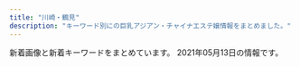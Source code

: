 ```yaml
---
title: "川崎・鶴見"
description: "キーワード別にの巨乳アジアン・チャイナエステ嬢情報をまとめました。"
---
```


新着画像と新着キーワードをまとめています。
2021年05月13日の情報です。

<DmmAffiliateIns />
<KeywordTable
  shops={
    [
    {
        "name": "\u7e01\u5712",
        "keywords": {
            "D": 16,
            "86": 16
        },
        "station": "JR\u5ddd\u5d0e\u99c5\u6771\u53e3",
        "url": "http://rabbit.est.cm/",
        "img_links": [
            "http://rabbit.est.cm/photos/sites/29/2020/11/2020110707012088.jpg",
            "http://rabbit.est.cm/images/acc3.jpg",
            "http://rabbit.est.cm/images/acc4.jpg",
            "http://rabbit.est.cm/photos/sites/29/2017/04/01.jpg",
            "http://rabbit.est.cm/images/s_news.png",
            "http://rabbit.est.cm/images/acc5.jpg",
            "http://rabbit.est.cm/photos/sites/29/2017/02/3.jpg",
            "http://rabbit.est.cm/images/acc2.jpg",
            "http://rabbit.est.cm/photos/sites/29/2017/03/girls03.jpg",
            "http://rabbit.est.cm/images/pick.png",
            "http://rabbit.est.cm/images/top.jpg",
            "http://rabbit.est.cm/images/nbj2.jpg",
            "http://rabbit.est.cm/images/s_staff.png",
            "http://rabbit.est.cm/images/nbj3.jpg",
            "http://rabbit.est.cm/photos/sites/29/2017/03/188375621118420915.jpg",
            "http://rabbit.est.cm/photos/sites/29/2018/08/2018081709473259.jpg",
            "http://rabbit.est.cm/photos/sites/29/2017/09/2017090411494123.jpg",
            "http://rabbit.est.cm/images/mobile.jpg"
        ]
    },
    {
        "name": "\u30a2\u30ea\u30fc\u30ca",
        "img_links": [
            "https://arena.jpn.vin/images/news_bj2.jpg",
            "https://arena.jpn.vin/photos/sites/25/2021/02/202102101913575.jpg",
            "https://arena.jpn.vin/images/s1.jpg",
            "https://arena.jpn.vin/images/room2.jpg",
            "https://arena.jpn.vin/images/new.jpg",
            "https://arena.jpn.vin/images/mobile.jpg",
            "https://arena.jpn.vin/photos/sites/25/2021/04/2021040118140613.jpg",
            "https://arena.jpn.vin/photos/sites/25/2021/02/2021021019135619.jpg",
            "https://arena.jpn.vin/images/room1.jpg",
            "https://arena.jpn.vin/images/s_face.jpg",
            "https://arena.jpn.vin/images/top.jpg",
            "https://arena.jpn.vin/images/s2.jpg",
            "https://arena.jpn.vin/photos/sites/25/2021/03/2021031912153947.jpg",
            "https://arena.jpn.vin/images/room3.jpg",
            "https://arena.jpn.vin/photos/sites/25/2021/04/2021043011491629.jpg",
            "https://arena.jpn.vin/images/tel.jpg",
            "https://arena.jpn.vin/photos/sites/25/2021/02/2021021019135553.jpg",
            "https://arena.jpn.vin/images/room4.jpg",
            "https://arena.jpn.vin/images/s_link.jpg",
            "https://arena.jpn.vin/images/s_staff.jpg",
            "https://arena.jpn.vin/photos/sites/25/2021/02/2021021019135821.jpg",
            "https://arena.jpn.vin/images/s_news.jpg"
        ],
        "station": "JR\u9db4\u898b\u99c5\u6771\u53e3",
        "keywords": {
            "87": 19,
            "D": 133,
            "85": 38,
            "86": 38,
            "83": 38,
            "C": 15
        },
        "url": "https://arena.jpn.vin/"
    },
    {
        "station": "JR\u9db4\u898b\u99c5\u6771\u53e3",
        "url": "http://xn--vckg5a9gugx77pgi4bmma.net/",
        "keywords": {
            "D": 9,
            "86": 9
        },
        "name": "\u53f0\u6e7e\u5f0f\u9db4\u898b\u30ea\u30e9\u30af\u30bc\u30fc\u30b7\u30e7\u30f3",
        "img_links": [
            "http://xn--vckg5a9gugx77pgi4bmma.net/images/cg03.jpg",
            "http://xn--vckg5a9gugx77pgi4bmma.net/images/sruru.jpg",
            "http://xn--vckg5a9gugx77pgi4bmma.net/images/news.png",
            "http://xn--vckg5a9gugx77pgi4bmma.net/images/cg02.jpg",
            "http://xn--vckg5a9gugx77pgi4bmma.net/images/cg01.jpg",
            "http://xn--vckg5a9gugx77pgi4bmma.net/images/precau.png",
            "http://xn--vckg5a9gugx77pgi4bmma.net/images/kan.jpg",
            "http://xn--vckg5a9gugx77pgi4bmma.net/images/top.png",
            "http://xn--vckg5a9gugx77pgi4bmma.net/images/evetop.png",
            "http://xn--vckg5a9gugx77pgi4bmma.net/images/staff_s.png",
            "http://xn--vckg5a9gugx77pgi4bmma.net/images/r0.jpg"
        ]
    },
    {
        "name": "\u723d\u3084\u304b\u306a\u671d",
        "keywords": {},
        "url": "http://massage-salon.xyz/",
        "img_links": [
            "http://massage-salon.xyz/wp-content/uploads/2018/04/s2-500x467.jpg",
            "http://massage-salon.xyz/wp-content/themes/template-salon2/images/noimg.jpg",
            "http://massage-salon.xyz/wp-content/uploads/2019/02/IMG_0144.jpg",
            "http://massage-salon.xyz/wp-content/uploads/2018/11/IMG_6692-300x200.jpg",
            "http://massage-salon.xyz/wp-content/uploads/2018/04/s4-500x467.jpg",
            "http://massage-salon.xyz/wp-content/themes/template-salon2/images/main2.jpg",
            "http://massage-salon.xyz/wp-content/uploads/2018/04/s1-500x466.jpg",
            "http://massage-salon.xyz/wp-content/uploads/2019/02/IMG_0142-500x750.jpg",
            "http://massage-salon.xyz/wp-content/uploads/2018/04/s2.jpg",
            "http://massage-salon.xyz/wp-content/uploads/2019/02/IMG_0144-500x750.jpg",
            "http://massage-salon.xyz/wp-content/uploads/2018/04/s1.jpg",
            "http://massage-salon.xyz/wp-content/uploads/2019/02/IMG_0142-686x1024.jpg",
            "http://massage-salon.xyz/wp-content/uploads/2018/04/s3.jpg",
            "http://massage-salon.xyz/wp-content/uploads/2018/04/s4.jpg",
            "http://massage-salon.xyz/wp-content/uploads/2018/12/img_6768.jpg",
            "http://massage-salon.xyz/wp-content/themes/template-salon2/images/main1.jpg",
            "http://cdn.dino-es.com/images/logo/200x40DinoEs.png",
            "http://massage-salon.xyz/wp-content/themes/template-salon2/images/header-tel.png",
            "http://massage-salon.xyz/wp-content/uploads/2018/12/img_6766.jpg",
            "http://massage-salon.xyz/wp-content/themes/template-salon2/images/main3.jpg",
            "http://massage-salon.xyz/wp-content/uploads/2018/04/s3-500x467.jpg"
        ],
        "station": "JR\u5ddd\u5d0e\u99c5\u6771\u53e3"
    },
    {
        "url": "https://www.pal-spa.com/",
        "station": "JR\u9db4\u898b\u99c5\u6771\u53e3",
        "name": "Men\u2019s Pal Spa\u30fb\u30e1\u30f3\u30ba\u30d1\u30eb\u30b9\u30d1",
        "img_links": [
            "https://www.pal-spa.com/img/girl/pickup/pickup20210315213817.jpg",
            "https://www.pal-spa.com/img/blog/palspa_blog_20200113_miyuki1.jpg",
            "https://www.pal-spa.com/img/blog/palspa_blog_20210120_haruka3.jpg",
            "https://www.pal-spa.com/img/blog/postimage20190615060904.jpg",
            "https://www.pal-spa.com/img/girl/list/slist41179e3d7fbd9c1dd52f6aa2a671ce0bd.jpg",
            "https://www.pal-spa.com/img/blog/postimage20200316071533.jpg",
            "https://www.pal-spa.com/img/girl/main/smain284aa054b0383cc218664f07c55c4e1d3f0.jpg",
            "https://www.pal-spa.com/img/girl/list/swest95fea8ce189d2417d922eb9079627b3ac.jpg",
            "https://www.pal-spa.com/img/girl/main/smain213a4782a043e7ca29f58aba8d6552a2d6e.jpg",
            "https://www.pal-spa.com/img/girl/main/smain285aa054b0383cc218664f07c55c4e1d3f0.jpg",
            "https://www.pal-spa.com/img/blog/palspa_blog_20191201_yui4.jpg",
            "https://www.pal-spa.com/img/blog/postimage20191201162035.jpg",
            "https://www.pal-spa.com/img/blog/palspa_blog_20191204_erica5.jpg",
            "https://www.pal-spa.com/img/blog/palspa_blog_20200803_ai8.jpg",
            "https://www.pal-spa.com/img/girl/main/smain32244cc176e6519c5cfcaa30cdb6b3d4ae6.jpg",
            "https://www.pal-spa.com/img/blog/palspa_blog_20191201_aica6.jpg",
            "https://www.pal-spa.com/img/girl/main/smain91489e4bc2f68cb6c1df5f2c0780e53ef2.jpg",
            "https://www.pal-spa.com/img/girl/list/slist24940766e3a46af57756429b6407dea11e.jpg",
            "https://www.pal-spa.com/img/girl/list/sface32552450a07c5e6fcf616569ce56276f28.jpg",
            "https://www.pal-spa.com/img/girl/main/smain31aa1148d56856a2cfde4a3dfdd8d1c5ed.jpg",
            "https://www.pal-spa.com/img/girl/pickup/pickup20210513160105.jpg",
            "https://www.pal-spa.com/img/girl/list/swest41179e3d7fbd9c1dd52f6aa2a671ce0bd.jpg",
            "https://www.pal-spa.com/img/material/massage_sentai3.jpg",
            "https://www.pal-spa.com/img/girl/list/slist32552450a07c5e6fcf616569ce56276f28.jpg",
            "https://www.pal-spa.com/img/girl/list/sface24254584407bed049e349a41c5443a4345.jpg",
            "https://www.pal-spa.com/img/girl/list/swest2934a16061b4519bc353f475021810bbc2.jpg",
            "https://www.pal-spa.com/img/girl/main/smain242efb09e433a238cc9c94272805945bf96.jpg",
            "https://www.pal-spa.com/img/girl/list/sface374e0d15dd2f781c76365f64c8cfd8955c.jpg",
            "https://www.pal-spa.com/img/girl/list/slist21c8c7f499c3f4da854e401c53978a3677.jpg",
            "https://www.pal-spa.com/img/blog/palspa_blog_20191204_izumi5.jpg",
            "https://www.pal-spa.com/img/blog/palspa_blog_20200803_ai6.jpg",
            "https://www.pal-spa.com/img/girl/main/smain355497d0fc321a60342a97907dcf15eddb4.jpg",
            "https://www.pal-spa.com/img/girl/list/sface41179e3d7fbd9c1dd52f6aa2a671ce0bd.jpg",
            "https://www.pal-spa.com/img/blog/palspa_blog_20191201_yui7.jpg",
            "https://www.pal-spa.com/img/girl/list/swest21a4782a043e7ca29f58aba8d6552a2d6e.jpg",
            "https://www.pal-spa.com/img/girl/main/smain212a4782a043e7ca29f58aba8d6552a2d6e.jpg",
            "https://www.pal-spa.com/img/blog/palspa_blog_20191201_yui6.jpg",
            "https://www.pal-spa.com/img/girl/main/smain252b45d339d6509c6b7779e499e2a9b6ba6.jpg",
            "https://www.pal-spa.com/img/girl/main/smain314f04254ecea9c57f49748c46b01a7664c.jpg",
            "https://www.pal-spa.com/img/material/massage_sentai2.jpg",
            "https://www.pal-spa.com/img/girl/list/swest374e0d15dd2f781c76365f64c8cfd8955c.jpg",
            "https://www.pal-spa.com/img/blog/palspa_blog_20191204_izumi2.jpg",
            "https://www.pal-spa.com/img/girl/list/swest34fb1e5b054a6796aafb6d24f36ac90950.jpg",
            "https://www.pal-spa.com/img/blog/palspa_blog_20200316_aya8.jpg",
            "https://www.pal-spa.com/img/blog/postimage20200112225143.jpg",
            "https://www.pal-spa.com/img/girl/main/smain211a4782a043e7ca29f58aba8d6552a2d6e.jpg",
            "https://www.pal-spa.com/img/girl/main/smain2924975d1e88a92635112090a18fddfe496.jpg",
            "https://www.pal-spa.com/img/blog/postimage20191205024522.jpg",
            "https://www.pal-spa.com/img/girl/list/sface9b20525be57ec14c2cab254b7f38bd4df.jpg",
            "https://www.pal-spa.com/img/blog/palspa_blog_20200803_ai2.jpg",
            "https://www.pal-spa.com/img/girl/main/smain3525044e0e79b6d94578c6c78296fb853e4.jpg",
            "https://www.pal-spa.com/img/blog/palspa_blog_20191204_erica7.jpg",
            "https://www.pal-spa.com/img/girl/list/sface8aaf0584954cf78c6fa0e4d5235d359c9.jpg",
            "https://www.pal-spa.com/img/girl/main/smain32444cc176e6519c5cfcaa30cdb6b3d4ae6.jpg",
            "https://www.pal-spa.com/img/blog/palspa_blog_20200316_aya5.jpg",
            "https://www.pal-spa.com/img/blog/palspa_blog_20200316_aya9.jpg",
            "https://www.pal-spa.com/img/blog/palspa_blog_20210419_yuki2.jpg",
            "https://www.pal-spa.com/img/girl/main/smain295c66d8a8ea77ad563b7a5d4d245be38c5.jpg",
            "https://www.pal-spa.com/img/material/massage_sentai1.jpg",
            "https://www.pal-spa.com/img/girl/main/smain311813891f0a4f13a5dcec2552f803dff41.jpg",
            "https://www.pal-spa.com/img/girl/main/smain43f417400ac5884575399559541bcf4c17.jpg",
            "https://www.pal-spa.com/img/blog/palspa_blog_20200113_miyuki8.jpg",
            "https://www.pal-spa.com/img/blog/palspa_blog_20191201_aica1.jpg",
            "https://www.pal-spa.com/img/girl/main/smain372eb53412252fd3f47bcd6a4f2e0027ddb.jpg",
            "https://www.pal-spa.com/img/girl/main/smain321552450a07c5e6fcf616569ce56276f28.jpg",
            "https://www.pal-spa.com/img/camp/20210513_newface.jpg",
            "https://www.pal-spa.com/img/girl/main/smain373eb53412252fd3f47bcd6a4f2e0027ddb.jpg",
            "https://www.pal-spa.com/img/girl/main/smain3458922ce8484534d2b75a91ab7a300e6de.jpg",
            "https://www.pal-spa.com/img/girl/main/smain375cab2c1fda697e3b05677cf608a517810.jpg",
            "https://www.pal-spa.com/img/blog/palspa_blog_20200113_miyuki5.jpg",
            "https://www.pal-spa.com/img/girl/main/smain424a6d03832c91a865b6562a3dc842e51a.jpg",
            "https://www.pal-spa.com/img/blog/palspa_blog_20210120_haruka4.jpg",
            "https://www.pal-spa.com/img/blog/palspa_blog_20191204_erica2.jpg",
            "https://www.pal-spa.com/img/girl/list/slist2803b6e28547718e5f6d36e0d1c631fbcd.jpg",
            "https://www.pal-spa.com/img/girl/main/smain32344cc176e6519c5cfcaa30cdb6b3d4ae6.jpg",
            "https://www.pal-spa.com/img/blog/postimage20190823184018.jpg",
            "https://www.pal-spa.com/img/blog/palspa_blog_20200316_aya2.jpg",
            "https://www.pal-spa.com/img/girl/main/smain341fb1e5b054a6796aafb6d24f36ac90950.jpg",
            "https://www.pal-spa.com/img/girl/list/slist2384c844601b0fd2f7aabfe4a5a12163b7.jpg",
            "https://www.pal-spa.com/img/girl/main/smain374cab2c1fda697e3b05677cf608a517810.jpg",
            "https://www.pal-spa.com/img/blog/palspa_blog_20200803_ai3.jpg",
            "https://www.pal-spa.com/img/blog/palspa_blog_20191201_yui1.jpg",
            "https://www.pal-spa.com/img/blog/palspa_blog_20200803_ai5.jpg",
            "https://www.pal-spa.com/img/girl/list/slist82771fec40d02127b42e7e4941a97d5e8.jpg",
            "https://www.pal-spa.com/img/blog/palspa_blog_20200113_miyuki4.jpg",
            "https://www.pal-spa.com/img/girl/main/smain251b45d339d6509c6b7779e499e2a9b6ba6.jpg",
            "https://www.pal-spa.com/img/girl/main/smain3535044e0e79b6d94578c6c78296fb853e4.jpg",
            "https://www.pal-spa.com/img/girl/pickup/pickup20200104064211.jpg",
            "https://www.pal-spa.com/img/girl/main/smain315f04254ecea9c57f49748c46b01a7664c.jpg",
            "https://www.pal-spa.com/img/blog/palspa_blog_20210419_yuki5.jpg",
            "https://www.pal-spa.com/img/blog/postimage20200805131611.jpg",
            "https://www.pal-spa.com/img/blog/palspa_blog_20191204_izumi1.jpg",
            "https://www.pal-spa.com/img/blog/palspa_blog_20191204_erica1.jpg",
            "https://www.pal-spa.com/img/blog/palspa_blog_20191204_izumi7.jpg",
            "https://www.pal-spa.com/img/girl/list/sface31f19f00dae05be97f6dce6cb5dbe8eec8.jpg",
            "https://www.pal-spa.com/img/girl/main/smain821caefc8aa890323cc659f5abf9da1937.jpg",
            "https://www.pal-spa.com/img/girl/list/sface2815022380c60cdc7043c4ec074cee02f5.jpg",
            "https://www.pal-spa.com/img/girl/main/smain841caefc8aa890323cc659f5abf9da1937.jpg",
            "https://www.pal-spa.com/img/girl/main/smain215a4782a043e7ca29f58aba8d6552a2d6e.jpg",
            "https://www.pal-spa.com/img/girl/list/slist29b91c9bcc8e157811f43836e0e81c7a7e.jpg",
            "https://www.pal-spa.com/img/blog/palspa_blog_20200803_ai7.jpg",
            "https://www.pal-spa.com/img/blog/palspa_blog_20210419_yuki4.jpg",
            "https://www.pal-spa.com/img/girl/main/smain253b45d339d6509c6b7779e499e2a9b6ba6.jpg",
            "https://www.pal-spa.com/img/girl/main/smain313cf1a94bbeb47fd61d9c8a0ac5715f220.jpg",
            "https://www.pal-spa.com/img/girl/list/sface35c7e2ebf50e97c57692dbfd94cccf9ddb.jpg",
            "https://www.pal-spa.com/img/girl/main/smain339afba4e500f33ea543f800c8238c1f49.jpg",
            "https://www.pal-spa.com/img/blog/palspa_blog_20191204_erica4.jpg",
            "https://www.pal-spa.com/img/girl/main/smain34264ec295988800531cb0f78cdcfbcb9cf.jpg",
            "https://www.pal-spa.com/img/girl/main/smain312cf1a94bbeb47fd61d9c8a0ac5715f220.jpg",
            "https://www.pal-spa.com/img/girl/main/smain281fd9bc58195da2c4f8c318534044e362e.jpg",
            "https://www.pal-spa.com/img/girl/main/smain254b45d339d6509c6b7779e499e2a9b6ba6.jpg",
            "https://www.pal-spa.com/img/girl/list/sface259a92ee295305fdbc6e4cd5a68dad5216.jpg",
            "https://www.pal-spa.com/img/girl/list/sface3c2ba25b14b61f54befa1ec672e487350.jpg",
            "https://www.pal-spa.com/img/girl/main/smain241254584407bed049e349a41c5443a4345.jpg",
            "https://www.pal-spa.com/img/girl/main/smain831caefc8aa890323cc659f5abf9da1937.jpg",
            "https://www.pal-spa.com/img/girl/list/swest352b89681dd1c11f6c2b3d93f5253fdb44.jpg",
            "https://www.pal-spa.com/img/blog/palspa_blog_20191201_yui3.jpg",
            "https://www.pal-spa.com/img/blog/palspa_blog_20200113_miyuki7.jpg",
            "https://www.pal-spa.com/img/girl/main/smain32aa1148d56856a2cfde4a3dfdd8d1c5ed.jpg",
            "https://www.pal-spa.com/img/blog/palspa_blog_20210419_yuki6.jpg",
            "https://www.pal-spa.com/img/girl/list/swest3c2ba25b14b61f54befa1ec672e487350.jpg",
            "https://www.pal-spa.com/img/blog/postimage20191201161433.jpg",
            "https://www.pal-spa.com/img/blog/palspa_blog_20200113_miyuki2.jpg",
            "https://www.pal-spa.com/img/material/massage_siatu3.jpg",
            "https://www.pal-spa.com/img/girl/main/smain349afba4e500f33ea543f800c8238c1f49.jpg",
            "https://www.pal-spa.com/img/blog/palspa_blog_20191204_izumi4.jpg",
            "https://www.pal-spa.com/img/girl/main/smain851caefc8aa890323cc659f5abf9da1937.jpg",
            "https://www.pal-spa.com/img/blog/postimage20190909035711.jpg",
            "https://www.pal-spa.com/img/blog/palspa_blog_20191204_erica3.jpg",
            "https://www.pal-spa.com/img/girl/main/smain32544cc176e6519c5cfcaa30cdb6b3d4ae6.jpg",
            "https://www.pal-spa.com/img/girl/list/swest24254584407bed049e349a41c5443a4345.jpg",
            "https://www.pal-spa.com/img/girl/list/slist31991bce11ee745ecab812af3ff1cb34c6.jpg",
            "https://www.pal-spa.com/img/blog/palspa_blog_20210419_yuki8.jpg",
            "https://www.pal-spa.com/img/girl/main/smain371eb53412252fd3f47bcd6a4f2e0027ddb.jpg",
            "https://www.pal-spa.com/img/blog/palspa_blog_20191204_izumi6.jpg",
            "https://www.pal-spa.com/img/girl/list/swest32552450a07c5e6fcf616569ce56276f28.jpg",
            "https://www.pal-spa.com/img/material/massage_siatu1.jpg",
            "https://www.pal-spa.com/img/blog/palspa_blog_20200316_aya6.jpg",
            "https://www.pal-spa.com/img/girl/list/swest232be10adc295a0fc3adfdb5b77838c4a7.jpg",
            "https://www.pal-spa.com/img/camp/camp_20210506.jpg",
            "https://www.pal-spa.com/img/girl/list/slist34fb1e5b054a6796aafb6d24f36ac90950.jpg",
            "https://www.pal-spa.com/img/girl/list/swest259a92ee295305fdbc6e4cd5a68dad5216.jpg",
            "https://www.pal-spa.com/img/blog/palspa_blog_20200316_aya7.jpg",
            "https://www.pal-spa.com/img/girl/pickup/pickup20200822150116.jpg",
            "https://www.pal-spa.com/img/blog/palspa_blog_20200113_miyuki6.jpg",
            "https://www.pal-spa.com/img/girl/list/sface232be10adc295a0fc3adfdb5b77838c4a7.jpg",
            "https://www.pal-spa.com/img/blog/postimage20191205024146.jpg",
            "https://www.pal-spa.com/img/girl/pickup/pickup20210120104719.jpg",
            "https://www.pal-spa.com/img/girl/list/swest35285c827d9511f0950a18b392ca14bbe6.jpg",
            "https://www.pal-spa.com/img/blog/palspa_blog_20200316_aya1.jpg",
            "https://www.pal-spa.com/img/girl/list/sface21a4782a043e7ca29f58aba8d6552a2d6e.jpg",
            "https://www.pal-spa.com/img/girl/list/slist35f2458e832a4198c757c4a20f24e7b77f.jpg",
            "https://www.pal-spa.com/img/blog/palspa_blog_20210419_yuki7.jpg",
            "https://www.pal-spa.com/img/girl/main/smain92489e4bc2f68cb6c1df5f2c0780e53ef2.jpg",
            "https://www.pal-spa.com/img/girl/list/slist37ffa7eddb5ff5f31871a45422cbecac1d.jpg",
            "https://www.pal-spa.com/img/girl/main/smain255b45d339d6509c6b7779e499e2a9b6ba6.jpg",
            "https://www.pal-spa.com/img/girl/main/smain95ef1bf25458f90407a4281129029fee02.jpg",
            "https://www.pal-spa.com/img/girl/main/smain411179e3d7fbd9c1dd52f6aa2a671ce0bd.jpg",
            "https://www.pal-spa.com/img/blog/postimage20210128110639.jpg",
            "https://www.pal-spa.com/img/material/image_auth.png",
            "https://www.pal-spa.com/img/girl/main/smain28209dcea86d45d39c34084233d3f05abd3.jpg",
            "https://www.pal-spa.com/img/blog/palspa_blog_20191201_aica5.jpg",
            "https://www.pal-spa.com/img/girl/list/swest2815022380c60cdc7043c4ec074cee02f5.jpg",
            "https://www.pal-spa.com/img/blog/palspa_blog_20191201_yui2.jpg",
            "https://www.pal-spa.com/img/blog/palspa_blog_20191204_erica6.jpg",
            "https://www.pal-spa.com/img/girl/list/swest31f19f00dae05be97f6dce6cb5dbe8eec8.jpg",
            "https://www.pal-spa.com/img/girl/pickup/pickup20200923134207.jpg",
            "https://www.pal-spa.com/img/blog/palspa_blog_20200316_aya4.jpg",
            "https://www.pal-spa.com/img/blog/palspa_blog_20200316_aya11.jpg",
            "https://www.pal-spa.com/img/blog/palspa_blog_20191201_aica7.jpg",
            "https://www.pal-spa.com/img/girl/main/smain354497d0fc321a60342a97907dcf15eddb4.jpg",
            "https://www.pal-spa.com/img/blog/palspa_blog_20210419_yuki3.jpg",
            "https://www.pal-spa.com/img/girl/main/smain3438922ce8484534d2b75a91ab7a300e6de.jpg",
            "https://www.pal-spa.com/img/blog/palspa_blog_20191204_izumi3.jpg",
            "https://www.pal-spa.com/img/girl/main/smain2934975d1e88a92635112090a18fddfe496.jpg",
            "https://www.pal-spa.com/img/girl/main/smain81aaf0584954cf78c6fa0e4d5235d359c9.jpg",
            "https://www.pal-spa.com/img/girl/main/smain94ef1bf25458f90407a4281129029fee02.jpg",
            "https://www.pal-spa.com/img/blog/palspa_blog_20191201_yui5.jpg",
            "https://www.pal-spa.com/img/blog/palspa_blog_20191201_aica4.jpg",
            "https://www.pal-spa.com/img/girl/main/smain93489e4bc2f68cb6c1df5f2c0780e53ef2.jpg",
            "https://www.pal-spa.com/img/blog/palspa_blog_20200803_ai9.jpg",
            "https://www.pal-spa.com/img/camp/camp_20210506sp.jpg",
            "https://www.pal-spa.com/img/blog/palspa_blog_20191201_aica3.jpg",
            "https://www.pal-spa.com/img/girl/main/smain283aa054b0383cc218664f07c55c4e1d3f0.jpg",
            "https://www.pal-spa.com/img/blog/palspa_blog_20210120_haruka5.jpg",
            "https://www.pal-spa.com/img/girl/list/slist256b08026e0fe59c124751f4ba2dce9484.jpg",
            "https://www.pal-spa.com/img/girl/main/smain351f2458e832a4198c757c4a20f24e7b77f.jpg",
            "https://www.pal-spa.com/img/blog/palspa_blog_20191201_aica2.jpg",
            "https://www.pal-spa.com/img/girl/main/smain44b39a706bac6618b1571f7fdf4631427d.jpg",
            "https://www.pal-spa.com/img/girl/list/slist3aa1148d56856a2cfde4a3dfdd8d1c5ed.jpg",
            "https://www.pal-spa.com/img/girl/main/smain3448922ce8484534d2b75a91ab7a300e6de.jpg",
            "https://www.pal-spa.com/img/girl/list/slist9224bead323710d8ed7f0640125518c54.jpg",
            "https://www.pal-spa.com/img/blog/postimage20210419052730.jpg",
            "https://www.pal-spa.com/img/blog/palspa_blog_20210120_haruka6.jpg",
            "https://www.pal-spa.com/img/blog/palspa_blog_20210419_yuki1.jpg",
            "https://www.pal-spa.com/img/girl/main/smain2944975d1e88a92635112090a18fddfe496.jpg",
            "https://www.pal-spa.com/img/blog/palspa_blog_20200316_aya3.jpg",
            "https://www.pal-spa.com/img/material/massage_siatu2.jpg",
            "https://www.pal-spa.com/img/blog/palspa_blog_20210120_haruka1.jpg",
            "https://www.pal-spa.com/img/blog/palspa_blog_20200316_aya10.jpg",
            "https://www.pal-spa.com/img/blog/postimage20191201160850.jpg",
            "https://www.pal-spa.com/img/blog/palspa_blog_20200803_ai1.jpg",
            "https://www.pal-spa.com/img/girl/list/sface34fb1e5b054a6796aafb6d24f36ac90950.jpg",
            "https://www.pal-spa.com/img/blog/postimage20191201160113.jpg",
            "https://www.pal-spa.com/img/girl/list/sface2934a16061b4519bc353f475021810bbc2.jpg",
            "https://www.pal-spa.com/img/girl/main/smain214a4782a043e7ca29f58aba8d6552a2d6e.jpg",
            "https://www.pal-spa.com/img/blog/palspa_blog_20200803_ai4.jpg",
            "https://www.pal-spa.com/img/girl/list/swest81caefc8aa890323cc659f5abf9da1937.jpg",
            "https://www.pal-spa.com/img/girl/pickup/pickup20200730025343.jpg",
            "https://www.pal-spa.com/img/blog/palspa_blog_20200113_miyuki3.jpg",
            "https://www.pal-spa.com/img/girl/main/smain29126f46703ae5614cc6531d2d744ef64cb.jpg"
        ],
        "keywords": {
            "100": 1,
            "G": 12,
            "\u30c0\u30a4\u30ca\u30de\u30a4\u30c8": 1,
            "\u30bb\u30af\u30b7\u30fc": 8
        }
    },
    {
        "keywords": {},
        "station": "JR\u9db4\u898b\u99c5\u6771\u53e3",
        "name": "\u521d\u604b",
        "url": "https://hatsukoi.est.cm/",
        "img_links": []
    },
    {
        "keywords": {},
        "station": "JR\u9db4\u898b\u99c5\u6771\u53e3",
        "img_links": [],
        "name": "GooD",
        "url": "http://good.abnavi.info/"
    },
    {
        "name": "\u6708\u4e0b\u7f8e\u4eba",
        "station": "JR\u9db4\u898b\u99c5\u6771\u53e3",
        "url": "https://moon-beauty.jp/",
        "keywords": {
            "C": 24,
            "D": 30,
            "85": 12,
            "87": 12,
            "86": 12,
            "89": 6,
            "88": 12,
            "\u30bb\u30af\u30b7\u30fc": 2
        },
        "img_links": [
            "https://moon-beauty.jp/wp/wp-content/uploads/2021/03/202103_100_campaign2.png",
            "https://moon-beauty.jp/wp/wp-content/uploads/2017/12/3985d5f04f99b7c5a1b4662bcc831575.jpg",
            "https://moon-beauty.jp/wp/wp-content/uploads/2017/12/1d7d7d3df21218cb91cce28ca987dca8-700x1246.jpg",
            "https://moon-beauty.jp/wp/wp-content/uploads/2020/09/rika_info.png",
            "https://moon-beauty.jp/wp/wp-content/uploads/2020/09/mirai_info.png",
            "https://moon-beauty.jp/wp/wp-content/uploads/2020/09/nana_info.png",
            "https://moon-beauty.jp/wp/wp-content/uploads/2017/11/top02.png",
            "https://moon-beauty.jp/images/staff/izumi23_01.png",
            "https://moon-beauty.jp/wp/wp-content/uploads/2019/07/1907campaign01-700x327.png",
            "https://moon-beauty.jp/images/costume/nursegirl01.png",
            "https://moon-beauty.jp/wp/wp-content/uploads/2018/09/mb_road02.png",
            "https://moon-beauty.jp/wp/wp-content/uploads/2017/12/11e78c1189d1307c1c0528ca01cf193e.jpg",
            "https://moon-beauty.jp/images/staff/mirai23.png",
            "https://moon-beauty.jp/images/staff/hikari23_02.png",
            "https://moon-beauty.jp/images/staff/staff.png",
            "https://moon-beauty.jp/images/staff/ran23_01.png",
            "https://moon-beauty.jp/wp/wp-content/uploads/2017/11/27e7586ba3689c74b6428ec7dbfe02a6-700x1244.jpg",
            "https://moon-beauty.jp/wp/wp-content/uploads/2019/07/1907campaign01.png",
            "https://moon-beauty.jp/wp/wp-content/uploads/2020/09/costume.png",
            "https://moon-beauty.jp/wp/wp-content/uploads/2017/11/5.png",
            "https://moon-beauty.jp/wp/wp-content/uploads/2017/12/1d7d7d3df21218cb91cce28ca987dca8.jpg",
            "https://moon-beauty.jp/wp/wp-content/uploads/2017/11/mb_front2.png",
            "https://moon-beauty.jp/wp/wp-content/uploads/2017/11/484697b90c0612750e1d8c7c971a16f8.jpg",
            "https://moon-beauty.jp/wp/wp-content/uploads/2017/12/7e6728877b7be3eba7dacfced12e3481.jpg",
            "https://moon-beauty.jp/wp/wp-content/uploads/2017/11/mb_interior01.png",
            "https://moon-beauty.jp/wp/wp-content/uploads/2017/11/play.png",
            "https://moon-beauty.jp/images/staff/rika22_02.png",
            "https://moon-beauty.jp/wp/wp-content/uploads/2017/11/top01-1-700x459.png",
            "https://moon-beauty.jp/images/campaign2017.jpg",
            "https://moon-beauty.jp/wp/wp-content/uploads/2019/09/cosplay02.png",
            "https://moon-beauty.jp/wp/wp-content/uploads/2017/12/dde33c6f84f42b29abc164fed911749d-700x1246.jpg",
            "https://moon-beauty.jp/wp/wp-content/uploads/2020/01/2002campaign-700x327.png",
            "https://moon-beauty.jp/images/staff/hikari23_01.png",
            "https://moon-beauty.jp/wp/wp-content/uploads/2019/07/1907campaign02-700x327.png",
            "https://moon-beauty.jp/wp/wp-content/uploads/2019/09/cosplay01.png",
            "https://moon-beauty.jp/wp/wp-content/uploads/2017/11/6a08b9c7e55a068553569af35285dd93.jpg",
            "https://moon-beauty.jp/images/costume/cheergirl02.png",
            "https://moon-beauty.jp/images/staff/momoka22_01.png",
            "https://moon-beauty.jp/wp/wp-content/uploads/2017/11/6.png",
            "https://moon-beauty.jp/wp/wp-content/uploads/2019/07/1907campaign02.png",
            "https://moon-beauty.jp/wp/wp-content/uploads/2020/02/2002sp_campaign-700x327.png",
            "https://moon-beauty.jp/wp/wp-content/uploads/2017/12/dde33c6f84f42b29abc164fed911749d.jpg",
            "https://moon-beauty.jp/images/costume/cabinattendant01.png",
            "https://moon-beauty.jp/wp/wp-content/uploads/2017/11/mb_shower.png",
            "https://moon-beauty.jp/images/costume/sailorgirl01.png",
            "https://moon-beauty.jp/wp/wp-content/uploads/2017/11/4.png",
            "https://moon-beauty.jp/images/costume/sailorgirl02.png",
            "https://moon-beauty.jp/wp/wp-content/uploads/2017/12/3addf91ad6b786b4c3fd2e4322dc1181.jpg",
            "https://moon-beauty.jp/wp/wp-content/uploads/2017/11/mb_front.png",
            "https://moon-beauty.jp/images/staff/rika22_01.png",
            "https://moon-beauty.jp/images/staff/eri21_01.png",
            "https://moon-beauty.jp/images/staff/emi24_1.png",
            "https://moon-beauty.jp/wp/wp-content/uploads/2017/12/3addf91ad6b786b4c3fd2e4322dc1181-700x1246.jpg",
            "https://moon-beauty.jp/wp/wp-content/uploads/2017/11/campaign1711-700x327.jpg",
            "https://moon-beauty.jp/wp/wp-content/uploads/2017/11/27e7586ba3689c74b6428ec7dbfe02a6.jpg",
            "https://moon-beauty.jp/wp/wp-content/uploads/2017/11/9ac2dcf4d411d36df940a44359d1e597.jpg",
            "https://moon-beauty.jp/wp/wp-content/uploads/2020/06/202006campaign-700x327.png",
            "https://moon-beauty.jp/wp/wp-content/uploads/2021/03/202103_80_campaign.png",
            "https://moon-beauty.jp/images/staff/nana25_02.png",
            "https://moon-beauty.jp/images/costume/nursegirl002.png",
            "https://moon-beauty.jp/wp/wp-content/uploads/2017/11/1.png",
            "https://moon-beauty.jp/wp/wp-content/uploads/2017/11/top01-1.png",
            "https://moon-beauty.jp/wp/wp-content/uploads/2018/09/mb_front4.png",
            "https://moon-beauty.jp/wp/wp-content/uploads/2017/11/6a08b9c7e55a068553569af35285dd93-700x1244.jpg",
            "https://moon-beauty.jp/wp/wp-content/uploads/2017/11/3.png",
            "https://moon-beauty.jp/images/staff/nana25_01.png",
            "https://moon-beauty.jp/images/costume/cabinattendant02.png",
            "https://moon-beauty.jp/images/costume/cheergirl01.png",
            "https://moon-beauty.jp/wp/wp-content/uploads/2017/11/top03.png"
        ]
    },
    {
        "img_links": [
            "http://t-lucky.work/images/b2.jpg",
            "http://t-lucky.work/sp/img/aya1.jpg",
            "http://t-lucky.work/img/yumi1.jpg",
            "http://t-lucky.work/sp/img/rina1.jpg",
            "http://t-lucky.work/img/mika1.jpg",
            "http://t-lucky.work/sp/img/yuyu1.jpg",
            "http://t-lucky.work/img/emi1.jpg",
            "http://t-lucky.work/staff/rina.jpg",
            "http://t-lucky.work/sp/images/b2.jpg",
            "http://t-lucky.work/images/sys4.jpg",
            "http://t-lucky.work/sp/images/b3.jpg",
            "http://t-lucky.work/images/sys2.jpg",
            "http://t-lucky.work/sp/images/sys1.jpg",
            "http://t-lucky.work/sp/menu/top.jpg",
            "http://t-lucky.work/sp/images/int1.jpg",
            "http://t-lucky.work/sp/images/tel.jpg",
            "http://t-lucky.work/sp/menu/interior.jpg",
            "http://t-lucky.work/images/5.jpg",
            "http://t-lucky.work/sp/images/b1.jpg",
            "http://t-lucky.work/sp/staff/aya.jpg",
            "http://t-lucky.work/img/rina1.jpg",
            "http://t-lucky.work/images/ta.jpg",
            "http://t-lucky.work/sp/staff/rei.jpg",
            "http://t-lucky.work/sp/images/int2.jpg",
            "http://t-lucky.work/img/yuyu1.jpg",
            "http://t-lucky.work/images/line.png",
            "http://t-lucky.work/staff/aya.jpg",
            "http://t-lucky.work/staff/mimi.jpg",
            "http://t-lucky.work/sp/images/head.jpg",
            "http://t-lucky.work/sp/images/staff_t.jpg",
            "http://t-lucky.work/sp/staff/mimi.jpg",
            "http://t-lucky.work/sp/images/menu/top.jpg",
            "http://t-lucky.work/images/2.jpg",
            "http://t-lucky.work/images/b1.jpg",
            "http://t-lucky.work/sp/images/interior_t.jpg",
            "http://t-lucky.work/sp/img/mimi1.jpg",
            "http://t-lucky.work/sp/images/ac1.jpg",
            "http://t-lucky.work/images/sys1.jpg",
            "http://t-lucky.work/sp/staff/yuki.jpg",
            "http://t-lucky.work/images/news.jpg",
            "http://t-lucky.work/sp/images/footer.jpg",
            "http://t-lucky.work/images/3.jpg",
            "http://t-lucky.work/images/sys3.jpg",
            "http://t-lucky.work/sp/images/newsb.jpg",
            "http://t-lucky.work/sp/images/sys2.jpg",
            "http://t-lucky.work/images/interior_t.jpg",
            "http://t-lucky.work/images/9.jpg",
            "http://t-lucky.work/sp/images/rec1.jpg",
            "http://t-lucky.work/images/int2.jpg",
            "http://t-lucky.work/images/7.jpg",
            "http://t-lucky.work/images/head.jpg",
            "http://t-lucky.work/images/8.jpg",
            "http://t-lucky.work/staff/yumi.jpg",
            "http://t-lucky.work/sp/images/pc.jpg",
            "http://t-lucky.work/img/mimi1.jpg",
            "http://t-lucky.work/images/1.jpg",
            "http://t-lucky.work/images/4.jpg",
            "http://t-lucky.work/images/sm.jpg",
            "http://t-lucky.work/staff/yuyu.jpg",
            "http://t-lucky.work/sp/staff/emi.jpg",
            "http://t-lucky.work/sp/staff/yumi.jpg",
            "http://t-lucky.work/images/b3.jpg",
            "http://t-lucky.work/sp/images/menu/staff.jpg",
            "http://t-lucky.work/staff/mika.jpg",
            "http://t-lucky.work/images/tr.jpg",
            "http://t-lucky.work/img/rei1.jpg",
            "http://t-lucky.work/sp/img/yuki1.jpg",
            "http://t-lucky.work/images/staff_t.jpg",
            "http://t-lucky.work/sp/img/mika1.jpg",
            "http://t-lucky.work/sp/staff/mika.jpg",
            "http://t-lucky.work/staff/emi.jpg",
            "http://t-lucky.work/sp/images/news.jpg",
            "http://t-lucky.work/sp/staff/yuyu.jpg",
            "http://t-lucky.work/staff/yuki.jpg",
            "http://t-lucky.work/sp/images/topgirl.jpg",
            "http://t-lucky.work/staff/rei.jpg",
            "http://t-lucky.work/sp/images/top.jpg",
            "http://t-lucky.work/sp/img/yumi1.jpg",
            "http://t-lucky.work/img/yuki1.jpg",
            "http://t-lucky.work/sp/img/emi1.jpg",
            "http://t-lucky.work/sp/staff/rina.jpg",
            "http://t-lucky.work/sp/menu/staff.jpg",
            "http://t-lucky.work/sp/img/rei1.jpg",
            "http://t-lucky.work/images/int1.jpg",
            "http://t-lucky.work/images/6.jpg",
            "http://t-lucky.work/img/aya1.jpg"
        ],
        "name": "Lucky\u30fb\u30e9\u30c3\u30ad\u30fc",
        "url": "http://t-lucky.work/",
        "station": "\u9db4\u898b\u99c5\u6771\u53e3",
        "keywords": {}
    },
    {
        "img_links": [
            "http://mitsuka.este.work/nav04.png",
            "http://mitsuka.este.work/right.jpg",
            "http://mitsuka.este.work/nav02.png",
            "http://mitsuka.este.work/2/uploadimg/1612670526.jpg",
            "http://mitsuka.este.work/top04.jpg",
            "http://mitsuka.este.work/nav06.png",
            "http://mitsuka.este.work/2/uploadimg/1613638932.jpeg",
            "http://mitsuka.este.work/2/uploadimg/1612670496.jpg",
            "http://mitsuka.este.work/2/uploadimg/1612670429.jpg",
            "http://mitsuka.este.work/nav05.png",
            "http://mitsuka.este.work/2/uploadimg/1617091469.jpeg",
            "http://mitsuka.este.work/left.jpg",
            "http://mitsuka.este.work/2/uploadimg/1616633208.jpg",
            "http://mitsuka.este.work/2/uploadimg/1612670464.jpg",
            "http://mitsuka.este.work/nav01.png",
            "http://mitsuka.este.work/2/uploadimg/1613639164.jpeg",
            "http://mitsuka.este.work/nav03.png",
            "http://mitsuka.este.work/head01.jpg"
        ],
        "keywords": {
            "D": 8,
            "88": 2,
            "92": 2,
            "89": 2,
            "C": 2,
            "85": 2,
            "86": 4,
            "84": 2,
            "90": 2
        },
        "name": "LOVER",
        "url": "http://mitsuka.este.work/",
        "station": "JR\u5ddd\u5d0e\u99c5\u897f\u53e3"
    },
    {
        "img_links": [
            "http://es-china.info/images/r3.jpg",
            "http://es-china.info/staff/sayuri3.jpg",
            "http://es-china.info/images/room1.jpg",
            "http://es-china.info/staff/mimi2.jpg",
            "http://es-china.info/images/s_ranking.png",
            "http://es-china.info/staff/sayuri2.jpg",
            "http://es-china.info/images/room3.jpg",
            "http://es-china.info/images/no1.png",
            "http://es-china.info/staff/ran1.jpg",
            "http://es-china.info/images/s_staff.png",
            "http://es-china.info/images/s_news.png",
            "http://es-china.info/staff/risa1.jpg",
            "http://es-china.info/staff/emi2.jpg",
            "http://es-china.info/staff/risa2.jpg",
            "http://es-china.info/images/s_newface.png",
            "http://es-china.info/images/line.png",
            "http://es-china.info/images/room4.jpg",
            "http://es-china.info/staff/sasa1.jpg",
            "http://es-china.info/images/mobile.jpg",
            "http://es-china.info/images/s_zysx.png",
            "http://es-china.info/staff/sayuri1.jpg",
            "http://es-china.info/staff/ran2.jpg",
            "http://es-china.info/images/room2.jpg",
            "http://es-china.info/staff/mimi1.jpg",
            "http://es-china.info/staff/emi1.jpg",
            "http://es-china.info/staff/sasa2.jpg",
            "http://es-china.info/images/s_pickup.png"
        ],
        "name": "\u7652\u5065\u697d",
        "url": "http://es-china.info/",
        "station": "JR\u5ddd\u5d0e\u99c5\u6771\u53e3",
        "keywords": {
            "C": 13
        }
    },
    {
        "name": "\u671d\u9732",
        "img_links": [
            "http://asatsuyu-es.com/images/st01.jpg",
            "http://asatsuyu-es.com/images/st03b.jpg",
            "http://asatsuyu-es.com/images/st02.jpg",
            "http://asatsuyu-es.com/images/st03.jpg",
            "http://asatsuyu-es.com/images/newfacetiao.jpg",
            "http://asatsuyu-es.com/images/mobile.jpg",
            "http://asatsuyu-es.com/images/room6.jpg",
            "http://asatsuyu-es.com/images/room3.jpg",
            "http://asatsuyu-es.com/images/top01.jpg",
            "http://asatsuyu-es.com/images/newtiao.jpg",
            "http://asatsuyu-es.com/images/picktiao.jpg",
            "http://asatsuyu-es.com/images/room4.jpg",
            "http://asatsuyu-es.com/images/room1.jpg",
            "http://asatsuyu-es.com/images/st04.jpg",
            "http://asatsuyu-es.com/images/room2.jpg",
            "http://asatsuyu-es.com/images/zi_staff.png",
            "http://asatsuyu-es.com/images/st05.jpg",
            "http://asatsuyu-es.com/images/st05b.jpg"
        ],
        "url": "http://asatsuyu-es.com/",
        "keywords": {
            "C": 12,
            "D": 2,
            "86": 1,
            "87": 1
        },
        "station": "JR\u9db4\u898b\u99c5\u897f\u53e3"
    },
    {
        "station": "JR\u9db4\u898b\u99c5\u6771\u53e3",
        "url": "http://esthe-heal.com/",
        "name": "Yulala",
        "keywords": {
            "C": 23
        },
        "img_links": [
            "http://esthe-heal.com/staff/rui/01.jpg",
            "http://esthe-heal.com/staff/aya/01.jpg",
            "http://esthe-heal.com/staff/momo/01mb.jpg",
            "http://esthe-heal.com/img/ttl_wnew.png",
            "http://esthe-heal.com/staff/sizuka/01.jpg",
            "http://esthe-heal.com/staff/yuyu/01mb.jpg",
            "http://esthe-heal.com/staff/momo/01.jpg",
            "http://esthe-heal.com/staff/sakura/01.jpg",
            "http://esthe-heal.com/staff/yuyu/01.jpg",
            "http://esthe-heal.com/staff/miho/01mb.jpg",
            "http://esthe-heal.com/staff/haruna/01.jpg",
            "http://esthe-heal.com/staff/miho/01.jpg",
            "http://esthe-heal.com/staff/mimi/01mb.jpg",
            "http://esthe-heal.com/staff/sayuri/01mb.jpg",
            "http://esthe-heal.com/pic/head.jpg",
            "http://esthe-heal.com/staff/haruna/01mb.jpg",
            "http://esthe-heal.com/staff/kaori/01mb.jpg",
            "http://esthe-heal.com/staff/kaori/01.jpg",
            "http://esthe-heal.com/staff/sizuka/01mb.jpg",
            "http://esthe-heal.com/staff/sakura/01mb.jpg",
            "http://esthe-heal.com/img/ttl_staff.png",
            "http://esthe-heal.com/staff/rubi/01.jpg",
            "http://esthe-heal.com/staff/sayuri/01.jpg",
            "http://esthe-heal.com/staff/rui/01mb.jpg",
            "http://esthe-heal.com/staff/mimi/01.jpg",
            "http://esthe-heal.com/staff/kana/01.jpg",
            "http://esthe-heal.com/img/ttl_recbnr.png",
            "http://esthe-heal.com/staff/yuki/01mb.jpg",
            "http://esthe-heal.com/img/link/koko_234x60.png",
            "http://esthe-heal.com/img/ttl_pickup.png",
            "http://esthe-heal.com/i/files/homeimg.jpg",
            "http://esthe-heal.com/img/ttl_mobile.png",
            "http://esthe-heal.com/staff/rubi/01mb.jpg",
            "http://esthe-heal.com/img/att.jpg",
            "http://esthe-heal.com/staff/yuki/01.jpg",
            "http://esthe-heal.com/staff/kana/01mb.jpg",
            "http://esthe-heal.com/staff/aya/01mb.jpg"
        ]
    },
    {
        "img_links": [
            "http://www.crownman.tank.jp/public/20190103-235102-103.jpeg",
            "http://www.crownman.tank.jp/public/20181126-115300-843.jpeg",
            "http://www.crownman.tank.jp/public/20190614-225752-699.jpeg",
            "http://www.crownman.tank.jp/public/20190404-200155-177.jpeg",
            "http://www.crownman.tank.jp/public/20200922-152824-158.jpeg",
            "http://www.crownman.tank.jp/public/20210128-093735-441.jpeg",
            "http://www.crownman.tank.jp/images/h4.jpg",
            "http://www.crownman.tank.jp/public/20210414-180217-393.jpeg",
            "http://www.crownman.tank.jp/images/h3.jpg",
            "http://www.crownman.tank.jp/public/20210219-091840-338.jpeg",
            "http://www.crownman.tank.jp/images/h5.jpg",
            "http://www.crownman.tank.jp/images/lyb.png",
            "http://www.crownman.tank.jp/images/lj.png",
            "http://www.crownman.tank.jp/public/20210309-102855-324.jpeg",
            "http://www.crownman.tank.jp/public/20210512-181627-885.jpeg",
            "http://www.crownman.tank.jp/images/h01.jpg",
            "http://www.crownman.tank.jp/public/20210217-094543-773.jpeg",
            "http://www.crownman.tank.jp/images/xw.png",
            "http://www.crownman.tank.jp/public/20210315-113348-885.jpeg",
            "http://www.crownman.tank.jp/public/20210225-132107-806.jpeg",
            "http://www.crownman.tank.jp/public/20201016-024617-911.jpeg",
            "http://www.crownman.tank.jp/images/br1.png",
            "http://www.crownman.tank.jp/public/20181102-021325-742.jpeg",
            "http://www.crownman.tank.jp/ueditor/php/upload/image/20200828/1598625782230952.jpeg",
            "http://www.crownman.tank.jp/public/20190809-023452-629.jpeg",
            "http://www.crownman.tank.jp/public/20200829-204316-579.jpeg",
            "http://www.crownman.tank.jp/images/fj.png",
            "http://www.crownman.tank.jp/public/20190321-014538-796.jpeg",
            "http://www.crownman.tank.jp/public/20210214-132800-589.jpeg",
            "http://www.crownman.tank.jp/public/20181101-091932-723.jpeg",
            "http://www.crownman.tank.jp/public/20210226-091700-151.jpeg",
            "http://www.crownman.tank.jp/public/20181102-021419-221.jpeg",
            "http://www.crownman.tank.jp/public/20181103-143855-981.jpeg",
            "http://www.crownman.tank.jp/public/20181102-021404-733.jpeg",
            "http://www.crownman.tank.jp/images/scrollToTop.png",
            "http://www.crownman.tank.jp/images/contact.png",
            "http://www.crownman.tank.jp/public/20190512-114325-285.jpeg",
            "http://www.crownman.tank.jp/public/20191115-170126-469.jpeg",
            "http://www.crownman.tank.jp/images/jt.png",
            "http://www.crownman.tank.jp/public/20200829-001214-615.jpeg",
            "http://www.crownman.tank.jp/public/20190410-032921-983.jpeg",
            "http://www.crownman.tank.jp/public/20190516-130732-500.jpeg",
            "http://www.crownman.tank.jp/public/20201211-095701-493.jpeg",
            "http://www.crownman.tank.jp/public/20210208-142304-974.jpeg",
            "http://www.crownman.tank.jp/images/h02.jpg",
            "http://www.crownman.tank.jp/public/20210319-004011-852.jpeg",
            "http://www.crownman.tank.jp/public/20181102-021343-999.jpeg",
            "http://www.crownman.tank.jp/public/20191208-161631-393.jpeg",
            "http://www.crownman.tank.jp/public/20201211-095449-581.jpeg",
            "http://www.crownman.tank.jp/public/20201114-223303-188.jpeg",
            "http://www.crownman.tank.jp/images/guest.png",
            "http://www.crownman.tank.jp/public/20210504-080501-939.jpeg",
            "http://www.crownman.tank.jp/images/zj.png",
            "http://www.crownman.tank.jp/public/20201225-105416-366.jpeg",
            "http://www.crownman.tank.jp/ueditor/php/upload/image/20181102/1541123069868367.jpg",
            "http://www.crownman.tank.jp/public/20210504-155317-827.jpeg",
            "http://www.crownman.tank.jp/public/20191102-172721-416.jpeg",
            "http://www.crownman.tank.jp/images/br.png"
        ],
        "keywords": {
            "\u4e73": 2
        },
        "name": "\u30af\u30e9\u30a6\u30f3\u30fbCrown",
        "url": "http://www.crownman.tank.jp/",
        "station": "JR\u9db4\u898b\u99c5"
    },
    {
        "keywords": {
            "82": 3,
            "83": 3,
            "C": 21
        },
        "station": "JR\u77e2\u5411\u99c5\u897f\u53e3",
        "img_links": [
            "http://kafu.ests.co/photos/sites/7/2017/10/2017100904034561.png",
            "http://kafu.ests.co/images/s_staff.jpg",
            "http://kafu.ests.co/images/line.jpg",
            "http://kafu.ests.co/images/n3.jpg",
            "http://kafu.ests.co/images/s_pick.jpg",
            "http://kafu.ests.co/images/top.png",
            "http://kafu.ests.co/photos/sites/7/2017/02/2.jpg",
            "http://kafu.ests.co/images/room3.jpg",
            "http://kafu.ests.co/images/face_bj.jpg",
            "http://kafu.ests.co/photos/sites/7/2017/10/2017101205420065.jpg",
            "http://kafu.ests.co/photos/sites/7/2017/10/2017100904034443.png",
            "http://kafu.ests.co/images/nbj1.jpg",
            "http://kafu.ests.co/photos/sites/7/2017/10/2017101205420191.jpg",
            "http://kafu.ests.co/images/s_staff1.jpg",
            "http://kafu.ests.co/images/s_news.jpg",
            "http://kafu.ests.co/images/nbj3.jpg",
            "http://kafu.ests.co/images/mobile.jpg",
            "http://kafu.ests.co/images/s_link.jpg",
            "http://kafu.ests.co/images/s_mobile.jpg",
            "http://kafu.ests.co/images/s_face.jpg",
            "http://kafu.ests.co/images/n1.jpg",
            "http://kafu.ests.co/images/room1.jpg",
            "http://kafu.ests.co/photos/sites/7/2017/02/1.jpg",
            "http://kafu.ests.co/images/room4.jpg",
            "http://kafu.ests.co/images/room2.jpg",
            "http://kafu.ests.co/images/face_bj3.jpg"
        ],
        "name": "\u5bf5\u6df1\u82b1\u98a8",
        "url": "http://kafu.ests.co/"
    },
    {
        "url": "http://baburin.iest.info/",
        "img_links": [
            "http://baburin.iest.info/photos/sites/2/2019/12/2019121012290043.jpg",
            "http://baburin.iest.info/photos/sites/2/2019/12/2019121012234134.jpg",
            "http://baburin.iest.info/images/s_face.jpg",
            "http://baburin.iest.info/images/s_pick.jpg",
            "http://baburin.iest.info/photos/sites/2/2018/06/2018063004421199.jpg",
            "http://baburin.iest.info/photos/sites/2/2018/12/2018120114132410.jpg",
            "http://baburin.iest.info/photos/sites/2/2019/12/2019121012271150.jpg",
            "http://baburin.iest.info/images/acc.jpg",
            "http://baburin.iest.info/images/top.png",
            "http://baburin.iest.info/photos/sites/2/2018/07/2018072409124390.jpg",
            "http://baburin.iest.info/photos/sites/2/2018/09/2018091006542340.jpg",
            "http://baburin.iest.info/photos/sites/2/2018/10/2018103017042054.jpg",
            "http://baburin.iest.info/photos/sites/2/2020/10/2020100615314175.jpg",
            "http://baburin.iest.info/photos/sites/2/2019/12/2019121112381870.jpg",
            "http://baburin.iest.info/photos/sites/2/2020/02/2020021216314936.jpg",
            "http://baburin.iest.info/photos/sites/2/2019/06/2019062312555740.jpg",
            "http://baburin.iest.info/images/staff0.jpg",
            "http://baburin.iest.info/images/acc1.jpg",
            "http://baburin.iest.info/photos/sites/2/2020/02/2020020617495273.jpg",
            "http://baburin.iest.info/images/mibile.jpg",
            "http://baburin.iest.info/images/s_news.jpg",
            "http://baburin.iest.info/images/s_staff.jpg",
            "http://baburin.iest.info/photos/sites/2/2018/06/2018062508384319.jpg",
            "http://baburin.iest.info/photos/sites/2/2018/11/2018112214225177.jpg",
            "http://baburin.iest.info/images/s_info.jpg",
            "http://baburin.iest.info/photos/sites/2/2018/03/1.jpg"
        ],
        "name": "\u30d0\u30d6\u308a\u3093\u5a18",
        "keywords": {
            "87": 133,
            "C": 76,
            "88": 17,
            "E": 19,
            "85": 57,
            "82": 19,
            "D": 188,
            "86": 76,
            "83": 19
        },
        "station": "\u4eac\u6025\u9db4\u898b\u99c5\u6771\u53e3"
    },
    {
        "url": "http://www.play-land.work/",
        "name": "HaNa",
        "img_links": [
            "http://www.play-land.work/sp/images/int3.jpg",
            "http://www.play-land.work/sp/images/tel.png",
            "http://www.play-land.work/sp/images/int1.png",
            "http://www.play-land.work/sp/images/int2.jpg",
            "http://www.play-land.work/images/ac1.jpg",
            "http://www.play-land.work/sp/images/b3.jpg",
            "http://www.play-land.work/sp/img/hosino1.jpg",
            "http://www.play-land.work/images/b4.jpg",
            "http://www.play-land.work/images/2.jpg",
            "http://www.play-land.work/images/sys1.jpg",
            "http://www.play-land.work/sp/staff/saki.jpg",
            "http://www.play-land.work/images/staff_t.jpg",
            "http://www.play-land.work/sp/images/int4.jpg",
            "http://www.play-land.work/images/sm.jpg",
            "http://www.play-land.work/sp/images/sys1.png",
            "http://www.play-land.work/sp/images/sys3.png",
            "http://www.play-land.work/sp/images/sys2.png",
            "http://www.play-land.work/images/int2.jpg",
            "http://www.play-land.work/sp/img/yukari1.jpg",
            "http://www.play-land.work/images/3.jpg",
            "http://www.play-land.work/images/b1.jpg",
            "http://www.play-land.work/sp/images/4.jpg",
            "http://www.play-land.work/images/newface.jpg",
            "http://www.play-land.work/sp/images/topgirl.png",
            "http://www.play-land.work/sp/images/twitter.png",
            "http://www.play-land.work/images/b3.jpg",
            "http://www.play-land.work/img/hinano1.jpg",
            "http://www.play-land.work/sp/staff/hinano.jpg",
            "http://www.play-land.work/staff/hinano.jpg",
            "http://www.play-land.work/sp/images/3.jpg",
            "http://www.play-land.work/images/int1.jpg",
            "http://www.play-land.work/sp/images/staff_t.png",
            "http://www.play-land.work/images/twitter_t.jpg",
            "http://www.play-land.work/sp/images/rec1.jpg",
            "http://www.play-land.work/staff/yukari.jpg",
            "http://www.play-land.work/staff/saki.jpg",
            "http://www.play-land.work/sp/images/newface.png",
            "http://www.play-land.work/images/rec1.jpg",
            "http://www.play-land.work/sp/images/interior_t.png",
            "http://www.play-land.work/img/hosino1.jpg",
            "http://www.play-land.work/images/interior_t.jpg",
            "http://www.play-land.work/images/sys3.jpg",
            "http://www.play-land.work/sp/images/ac1.jpg",
            "http://www.play-land.work/images/4.jpg",
            "http://www.play-land.work/images/1.jpg",
            "http://www.play-land.work/images/rec2.jpg",
            "http://www.play-land.work/images/line.jpg",
            "http://www.play-land.work/sp/images/b1.jpg",
            "http://www.play-land.work/sp/images/footer.jpg",
            "http://www.play-land.work/sp/img/hinano1.jpg",
            "http://www.play-land.work/img/saki1.jpg",
            "http://www.play-land.work/images/sys2.jpg",
            "http://www.play-land.work/images/b2.jpg",
            "http://www.play-land.work/sp/images/rec2.png",
            "http://www.play-land.work/sp/images/2.jpg",
            "http://www.play-land.work/sp/images/1.jpg",
            "http://www.play-land.work/images/tgirl.jpg",
            "http://www.play-land.work/sp/images/head.jpg",
            "http://www.play-land.work/img/yukari1.jpg",
            "http://www.play-land.work/sp/staff/hosino.jpg",
            "http://www.play-land.work/sp/images/b2.jpg",
            "http://www.play-land.work/sp/images/line.jpg",
            "http://www.play-land.work/sp/staff/yukari.jpg",
            "http://www.play-land.work/staff/hosino.jpg",
            "http://www.play-land.work/images/head.jpg",
            "http://www.play-land.work/sp/img/saki1.jpg"
        ],
        "keywords": {},
        "station": "\u4eac\u6025\u9db4\u898b\u99c5\u6771\u53e3"
    },
    {
        "img_links": [
            "https://tsurumi-mensesthe.com/images/esthe2.jpg",
            "https://tsurumi-mensesthe.com/images/esthe3.jpg",
            "https://tsurumi-mensesthe.com/staff/yura-s2.jpg",
            "https://tsurumi-mensesthe.com/staff/riri-l2.jpg",
            "https://tsurumi-mensesthe.com/staff/momoka-s2.jpg",
            "https://tsurumi-mensesthe.com/staff/yura-l2.jpg",
            "https://tsurumi-mensesthe.com/staff/yuyu-l1.jpg",
            "https://tsurumi-mensesthe.com/images/header3.png",
            "https://tsurumi-mensesthe.com/images/main1.jpg",
            "https://tsurumi-mensesthe.com/staff/riri-top.jpg",
            "https://tsurumi-mensesthe.com/room/room-l1.jpg",
            "https://inage-mensesthe.com/icon/facebook.png",
            "https://tsurumi-mensesthe.com/icon/yelp.png",
            "https://tsurumi-mensesthe.com/massage/2021/03/09/new-s1.jpg",
            "https://tsurumi-mensesthe.com/images/esthe4.jpg",
            "https://tsurumi-mensesthe.com/staff/yura-s1.jpg",
            "https://tsurumi-mensesthe.com/staff/momoka-s1.jpg",
            "https://tsurumi-mensesthe.com/staff/sora-s1.jpg",
            "https://tsurumi-mensesthe.com/staff/yuyu-s1.jpg",
            "https://tsurumi-mensesthe.com/staff/momoka-s3.jpg",
            "https://tsurumi-mensesthe.com/massage/2021/04/20/yuyu-s1.jpg",
            "https://tsurumi-mensesthe.com/staff/momoka-top.jpg",
            "https://tsurumi-mensesthe.com/images/esthe1.jpg",
            "https://tsurumi-mensesthe.com/footer/footer-tel.png",
            "https://tsurumi-mensesthe.com/footer/footer-line.png",
            "https://tsurumi-mensesthe.com/staff/new-top.jpg",
            "https://tsurumi-mensesthe.com/staff/ayumi-top.jpg",
            "https://tsurumi-mensesthe.com/staff/yura-l3.jpg",
            "https://tsurumi-mensesthe.com/massage/2021/03/01/miki-s1.jpg",
            "https://tsurumi-mensesthe.com/room/room-l3.jpg",
            "https://tsurumi-mensesthe.com/staff/miki-s1.jpg",
            "https://tsurumi-mensesthe.com/images/clear.png",
            "https://tsurumi-mensesthe.com/images/main-sp.jpg",
            "https://tsurumi-mensesthe.com/staff/riri-s1.jpg",
            "https://tsurumi-mensesthe.com/massage/2020/11/22/coco-s3.jpg",
            "https://tsurumi-mensesthe.com/staff/new-l1.jpg",
            "https://tsurumi-mensesthe.com/staff/ayumi-s1.jpg",
            "https://tsurumi-mensesthe.com/staff/miki-s2.jpg",
            "https://tsurumi-mensesthe.com/room/room-l4.jpg",
            "https://tsurumi-mensesthe.com/staff/yura-top.jpg",
            "https://tsurumi-mensesthe.com/staff/momoka-l2.jpg",
            "https://tsurumi-mensesthe.com/staff/riri-s2.jpg",
            "https://tsurumi-mensesthe.com/images/qrcode.png",
            "https://inage-mensesthe.com/icon/yelp.png",
            "https://tsurumi-mensesthe.com/staff/yura-s3.jpg",
            "https://inage-mensesthe.com/icon/line.png",
            "https://tsurumi-mensesthe.com/staff/new-s1.jpg",
            "https://tsurumi-mensesthe.com/icon/twitter.png",
            "https://tsurumi-mensesthe.com/massage/2021/01/05/stand-by.jpg",
            "https://tsurumi-mensesthe.com/staff/yura-l1.jpg",
            "https://tsurumi-mensesthe.com/staff/miki-top.jpg",
            "https://tsurumi-mensesthe.com/staff/riri-l1.jpg",
            "https://tsurumi-mensesthe.com/staff/yuyu-top.jpg",
            "https://tsurumi-mensesthe.com/icon/line.png",
            "https://tsurumi-mensesthe.com/staff/miki-l2.jpg",
            "https://inage-mensesthe.com/icon/twitter.png",
            "https://tsurumi-mensesthe.com/room/room-l2.jpg",
            "https://tsurumi-mensesthe.com/staff/momoka-l3.jpg",
            "https://tsurumi-mensesthe.com/footer/footer-staff.png",
            "https://tsurumi-mensesthe.com/staff/miki-l1.jpg",
            "https://tsurumi-mensesthe.com/staff/momoka-l1.jpg",
            "https://tsurumi-mensesthe.com/icon/facebook.png"
        ],
        "station": "JR\u9db4\u898b\u99c5\u897f\u53e3",
        "name": "sweet",
        "keywords": {
            "88": 24,
            "90": 8,
            "85": 24
        },
        "url": "https://tsurumi-mensesthe.com/"
    },
    {
        "img_links": [
            "https://hitomebore.tokyo/img/images/nav_05.png",
            "https://hitomebore.tokyo/img/r4.jpg",
            "https://hitomebore.tokyo/img/images/nav_02.png",
            "https://hitomebore.tokyo/img/images/nav_01.png",
            "https://hitomebore.tokyo/img/images/nav_06.png",
            "https://hitomebore.tokyo/img/images/nav_03.png",
            "https://hitomebore.tokyo/img/images/nav_04.png",
            "https://hitomebore.tokyo/img/r2.jpg",
            "https://hitomebore.tokyo/img/r1.jpg",
            "https://hitomebore.tokyo/img/r3.jpg"
        ],
        "name": "\u4e00\u76ee\u60da\u308c",
        "url": "https://hitomebore.tokyo/",
        "keywords": {},
        "station": "JR\u9db4\u898b\u99c5\u6771\u53e3"
    },
    {
        "name": "\u4eba\u9b5a\u306e\u604b",
        "url": "http://genkimori.ests.jp/",
        "station": "JR\u9db4\u898b\u99c5\u6771\u53e3",
        "keywords": {},
        "img_links": []
    },
    {
        "url": "http://www.fukuen.in/",
        "name": "\u798f\u7e01\u30fbFUKUEN",
        "station": "JR\u9db4\u898b\u99c5\u6771\u53e3",
        "keywords": {
            "\u80f8": 2,
            "G": 4,
            "\u30bb\u30af\u30b7\u30fc": 2
        },
        "img_links": [
            "http://www.fukuen.in/img/girl/extra/yuki_20210310_3.jpg",
            "http://www.fukuen.in/img/girl/main/smain133ec1dcb677e5be350bb150449f6c30de9.jpg",
            "http://www.fukuen.in/img/girl/main/smain1435a475e5294d8872e2908b6e44ff2fd28.jpg",
            "http://www.fukuen.in/img/girl/extra/hotaru200809_4min75.jpg",
            "http://www.fukuen.in/img/girl/list/swest11a00cec64c1902f8f81d6458bd81ecc3.jpg",
            "http://www.fukuen.in/img/girl/main/smain12372fb92a183b52eed6697b1dc18d650f.jpg",
            "http://www.fukuen.in/img/girl/main/smain83429f69a5e0facf26b5c596ab5374c79a.jpg",
            "http://www.fukuen.in/img/girl/main/smain746910286ab0a44682bfc6f093f287b998.jpg",
            "http://www.fukuen.in/img/girl/list/slist48970948df1b5f673ddccf8bdc1c27ca3.jpg",
            "http://www.fukuen.in/img/material/arrow_prev.png",
            "http://www.fukuen.in/img/girl/main/smain13372fb92a183b52eed6697b1dc18d650f.jpg",
            "http://www.fukuen.in/img/camp/20210506_camp1.png",
            "http://www.fukuen.in/img/girl/main/smain435ef08e32ca6d2936eee599647ef1be42.jpg",
            "http://www.fukuen.in/img/girl/pickup/pickup20210316225343.jpg",
            "http://www.fukuen.in/img/material/sentai3.jpg",
            "http://www.fukuen.in/img/girl/list/swest13a9012a45cd10e4bbf815bf1cd1dfb50a.jpg",
            "http://www.fukuen.in/img/girl/extra/hotaru200809_1min75.jpg",
            "http://www.fukuen.in/img/material/oil6.jpg",
            "http://www.fukuen.in/img/girl/list/swest1154c6465b3e80f1950af663ae9de86840.jpg",
            "http://www.fukuen.in/img/girl/extra/yuki_20210310_6.jpg",
            "http://www.fukuen.in/img/girl/extra/yuki_20210310_5.jpg",
            "http://www.fukuen.in/img/girl/list/swest72b8648aae56da25b7c7573dc007cc2de.jpg",
            "http://www.fukuen.in/img/camp/20210405_spring.png",
            "http://www.fukuen.in/img/girl/main/smain132ec1dcb677e5be350bb150449f6c30de9.jpg",
            "http://www.fukuen.in/img/girl/extra/haruka_20210313_1.jpg",
            "http://www.fukuen.in/img/material/akasuri4.jpg",
            "http://www.fukuen.in/img/girl/extra/risa_20200923_4.jpg",
            "http://www.fukuen.in/img/material/front.jpg",
            "http://www.fukuen.in/img/girl/main/smain425ef08e32ca6d2936eee599647ef1be42.jpg",
            "http://www.fukuen.in/img/girl/extra/haruka_20210313_2.jpg",
            "http://www.fukuen.in/img/girl/main/smain11372fb92a183b52eed6697b1dc18d650f.jpg",
            "http://www.fukuen.in/img/girl/main/smain11154c6465b3e80f1950af663ae9de86840.jpg",
            "http://www.fukuen.in/img/girl/main/smain14440463708cafed5ed2857e0fb652102bb.jpg",
            "http://www.fukuen.in/img/material/oil3.jpg",
            "http://www.fukuen.in/img/girl/main/smain114a604c7246ee7ef21ea1371bf0f8ae541.jpg",
            "http://www.fukuen.in/img/girl/extra/haruka_20210313_5.jpg",
            "http://www.fukuen.in/img/girl/main/smain141e48573960397dac752f153b86f52127e.jpg",
            "http://www.fukuen.in/img/girl/list/swest153d6d478ebf69b76f43d1cafe7c861308.jpg",
            "http://www.fukuen.in/img/girl/main/smain711ab20435a050b6117e25de016c851a5e.jpg",
            "http://www.fukuen.in/img/girl/list/slist13198a095a589d6e99c04b29b48a066f60.jpg",
            "http://www.fukuen.in/img/girl/main/smain513f8bf8e4517330b71f7b182328a05400.jpg",
            "http://www.fukuen.in/img/girl/list/slist153d6d478ebf69b76f43d1cafe7c861308.jpg",
            "http://www.fukuen.in/img/girl/main/smain1513d6d478ebf69b76f43d1cafe7c861308.jpg",
            "http://www.fukuen.in/img/girl/main/smain134ec1dcb677e5be350bb150449f6c30de9.jpg",
            "http://www.fukuen.in/img/material/sentai1.jpg",
            "http://www.fukuen.in/img/girl/list/slist5751a73c1d67d106b755f2a10f214b1fb.jpg",
            "http://www.fukuen.in/img/girl/extra/yuki_20210310_2.jpg",
            "http://www.fukuen.in/img/girl/list/swest4f486b583999cfcec7913d7843c608159.jpg",
            "http://www.fukuen.in/img/girl/extra/ai_20200914_3.jpg",
            "http://www.fukuen.in/img/material/shiatsu5rev1.jpg",
            "http://www.fukuen.in/img/girl/main/smain22a5f5188f9c41ddb221fc0bead2a8556b.jpg",
            "http://www.fukuen.in/img/material/akasuri3.jpg",
            "http://www.fukuen.in/img/girl/pickup/pickup20200705191440.jpg",
            "http://www.fukuen.in/img/girl/main/smain736910286ab0a44682bfc6f093f287b998.jpg",
            "http://www.fukuen.in/img/girl/extra/risa_20200923_3.jpg",
            "http://www.fukuen.in/img/girl/list/swest25902fb05705d4f4dcd3bb55fc78d46ee.jpg",
            "http://www.fukuen.in/img/girl/list/swest145a475e5294d8872e2908b6e44ff2fd28.jpg",
            "http://www.fukuen.in/img/camp/20210506_ran.jpg",
            "http://www.fukuen.in/img/girl/extra/haruka_20210313_3.jpg",
            "http://www.fukuen.in/img/material/shiatsu2.jpg",
            "http://www.fukuen.in/img/material/akasuri2rev1.jpg",
            "http://www.fukuen.in/img/girl/main/smain82429f69a5e0facf26b5c596ab5374c79a.jpg",
            "http://www.fukuen.in/img/girl/main/smain115a604c7246ee7ef21ea1371bf0f8ae541.jpg",
            "http://www.fukuen.in/img/girl/main/smain23a5f5188f9c41ddb221fc0bead2a8556b.jpg",
            "http://www.fukuen.in/img/girl/extra/hotaru200809_2min75.jpg",
            "http://www.fukuen.in/img/girl/main/smain52fb1c032274e28d599eed619e1bedc3e4.jpg",
            "http://www.fukuen.in/img/material/bath.jpg",
            "http://www.fukuen.in/img/material/akasuri1.jpg",
            "http://www.fukuen.in/img/girl/main/smain14540463708cafed5ed2857e0fb652102bb.jpg",
            "http://www.fukuen.in/img/girl/list/slist7a7cd4a2a61a08aea05c874262bd2983c.jpg",
            "http://www.fukuen.in/img/girl/list/slist21d95f10417cbe687c362ac86a6caaf51.jpg",
            "http://www.fukuen.in/img/girl/extra/yuki_20210310_1.jpg",
            "http://www.fukuen.in/img/girl/extra/risa_20200923_5.jpg",
            "http://www.fukuen.in/img/material/oil2.jpg",
            "http://www.fukuen.in/img/material/akasuri5rev1.jpg",
            "http://www.fukuen.in/img/girl/extra/hotaru200809_3min75.jpg",
            "http://www.fukuen.in/img/material/shiatsu4rev1.jpg",
            "http://www.fukuen.in/img/girl/extra/risa_20200923_1.jpg",
            "http://www.fukuen.in/img/girl/pickup/pickup20210316234129.jpg",
            "http://www.fukuen.in/img/girl/extra/ai_20200914_2.jpg",
            "http://www.fukuen.in/img/material/shiatsu3.jpg",
            "http://www.fukuen.in/img/girl/main/smain113a604c7246ee7ef21ea1371bf0f8ae541.jpg",
            "http://www.fukuen.in/img/material/sentai2.jpg",
            "http://www.fukuen.in/img/material/oil1.jpg",
            "http://www.fukuen.in/img/material/sentai6rev1.jpg",
            "http://www.fukuen.in/img/girl/pickup/pickup20210316232813.jpg",
            "http://www.fukuen.in/img/material/image_auth.png",
            "http://www.fukuen.in/img/girl/extra/haruka_20210313_4.jpg",
            "http://www.fukuen.in/img/material/akasuri6rev1.jpg",
            "http://www.fukuen.in/img/girl/main/smain1425a475e5294d8872e2908b6e44ff2fd28.jpg",
            "http://www.fukuen.in/img/girl/list/swest8fbaefba79306aed7d52f3369481c4f79.jpg",
            "http://www.fukuen.in/img/girl/main/smain21a5f5188f9c41ddb221fc0bead2a8556b.jpg",
            "http://www.fukuen.in/img/girl/extra/risa_20200923_2.jpg",
            "http://www.fukuen.in/img/material/oil5.jpg",
            "http://www.fukuen.in/img/girl/main/smain721ab20435a050b6117e25de016c851a5e.jpg",
            "http://www.fukuen.in/img/girl/extra/ai_20200914_1.jpg",
            "http://www.fukuen.in/img/girl/pickup/pickup20210316230958.jpg",
            "http://www.fukuen.in/img/girl/main/smain131a9012a45cd10e4bbf815bf1cd1dfb50a.jpg",
            "http://www.fukuen.in/img/girl/main/smain135ec1dcb677e5be350bb150449f6c30de9.jpg",
            "http://www.fukuen.in/img/girl/main/smain112a604c7246ee7ef21ea1371bf0f8ae541.jpg",
            "http://www.fukuen.in/img/material/sentai5rev1.jpg",
            "http://www.fukuen.in/img/girl/main/smain1523d6d478ebf69b76f43d1cafe7c861308.jpg",
            "http://www.fukuen.in/img/material/sentai4.jpg",
            "http://www.fukuen.in/img/material/oil4.jpg",
            "http://www.fukuen.in/img/girl/main/smain41f486b583999cfcec7913d7843c608159.jpg",
            "http://www.fukuen.in/img/camp/20200610_shinki.jpg",
            "http://www.fukuen.in/img/material/shiatsu6.jpg",
            "http://www.fukuen.in/img/girl/extra/yuki_20210310_7.jpg",
            "http://www.fukuen.in/img/girl/list/swest5751a73c1d67d106b755f2a10f214b1fb.jpg",
            "http://www.fukuen.in/img/girl/list/slist14e48573960397dac752f153b86f52127e.jpg",
            "http://www.fukuen.in/img/girl/extra/yuki_20210310_4.jpg",
            "http://www.fukuen.in/img/girl/main/smain81429f69a5e0facf26b5c596ab5374c79a.jpg",
            "http://www.fukuen.in/img/girl/list/slist1154c6465b3e80f1950af663ae9de86840.jpg",
            "http://www.fukuen.in/img/material/arrow_next.png",
            "http://www.fukuen.in/img/girl/main/smain53fb1c032274e28d599eed619e1bedc3e4.jpg",
            "http://www.fukuen.in/img/camp/20210501.png",
            "http://www.fukuen.in/img/girl/main/smain8415e8cbb1c49eb7c8caa026cbfa4e5e53.jpg",
            "http://www.fukuen.in/img/girl/list/slist8fbaefba79306aed7d52f3369481c4f79.jpg",
            "http://www.fukuen.in/img/girl/main/smain1533d6d478ebf69b76f43d1cafe7c861308.jpg",
            "http://www.fukuen.in/img/material/shiatsu1.jpg",
            "http://www.fukuen.in/img/girl/extra/ai_20200914_4.jpg",
            "http://www.fukuen.in/img/girl/list/slist11a00cec64c1902f8f81d6458bd81ecc3.jpg"
        ]
    },
    {
        "url": "https://tanoshii.xyz.mn/",
        "station": "JR\u77e2\u5411\u99c5\u897f\u53e3",
        "name": "\u697d\u3057\u3044",
        "img_links": [
            "https://tanoshii.xyz.mn/photos/sites/44/2021/04/2021042002383288.jpg",
            "https://tanoshii.xyz.mn/images/mobile.jpg",
            "https://tanoshii.xyz.mn/images/s_link.png",
            "https://tanoshii.xyz.mn/images/news.jpg",
            "https://tanoshii.xyz.mn/photos/sites/44/2021/04/2021042710162377.jpg",
            "https://tanoshii.xyz.mn/images/ntop.png",
            "https://tanoshii.xyz.mn/photos/sites/44/2021/04/2021042710162415.jpg",
            "https://tanoshii.xyz.mn/photos/sites/44/2021/04/2021042710162393.jpg",
            "https://tanoshii.xyz.mn/images/top.png",
            "https://tanoshii.xyz.mn/images/s_staff.png",
            "https://tanoshii.xyz.mn/photos/sites/44/2021/04/2021042710173888.jpg"
        ],
        "keywords": {
            "C": 12,
            "85": 2,
            "86": 6,
            "D": 8
        }
    },
    {
        "name": "\u6843\u6e90\u90f7",
        "keywords": {},
        "url": "http://www.iyasi-massage.com/",
        "img_links": [
            "http://www.iyasi-massage.com/images/top/top_05.jpg",
            "http://www.iyasi-massage.com/images/staff_image/staff_d04.jpg",
            "http://www.iyasi-massage.com/images/staff_one/staff_one_04.jpg",
            "http://www.iyasi-massage.com/images/staff/sta_0z12.jpg",
            "http://www.iyasi-massage.com/images/gallery/gallery_104.jpg",
            "http://www.iyasi-massage.com/images/staff/sta_0z9.jpg",
            "http://www.iyasi-massage.com/images/staff_one/staff_one_02.jpg",
            "http://www.iyasi-massage.com/images/staff/sta_023.jpg",
            "http://www.iyasi-massage.com/images/gallery/gallery_top.jpg",
            "http://www.iyasi-massage.com/images/staff/sta_08.jpg",
            "http://www.iyasi-massage.com/images/top/top_03.jpg",
            "http://www.iyasi-massage.com/images/top/top_01.jpg",
            "http://www.iyasi-massage.com/images/gallery/gallery_102.jpg",
            "http://www.iyasi-massage.com/images/gallery/gallery_403.jpg",
            "http://www.iyasi-massage.com/images/gallery/gallery_103.jpg",
            "http://www.iyasi-massage.com/images/staff/sta_06.jpg",
            "http://www.iyasi-massage.com/images/staff_one/staff_one_top.jpg",
            "http://www.iyasi-massage.com/images/staff/staff_top.jpg",
            "http://www.iyasi-massage.com/images/staff_one/staff_one_03.jpg",
            "http://www.iyasi-massage.com/images/top/top_08.png",
            "http://www.iyasi-massage.com/images/staff_one/staff_one_05.jpg",
            "http://www.iyasi-massage.com/images/staff_image/staff_d02.jpg",
            "http://www.iyasi-massage.com/images/system/syatem_301.jpg",
            "http://www.iyasi-massage.com/images/staff/sta_0z6.jpg",
            "http://www.iyasi-massage.com/images/gallery/gallery_101.jpg",
            "http://www.iyasi-massage.com/images/staff_one/staff_one_01.jpg",
            "http://www.iyasi-massage.com/images/staff/sta_03.jpg",
            "http://www.iyasi-massage.com/images/staff_one/staff_one_07.png",
            "http://www.iyasi-massage.com/images/staff_image/staff_d03.jpg",
            "http://www.iyasi-massage.com/images/gallery/gallery_01.jpg",
            "http://www.iyasi-massage.com/images/staff_image/staff_d06.jpg",
            "http://www.iyasi-massage.com/images/home/top_qp.jpg",
            "http://www.iyasi-massage.com/images/gallery/gallery_402.jpg",
            "http://www.iyasi-massage.com/images/gallery/gallery_404.jpg",
            "http://www.iyasi-massage.com/images/staff_image/staff_d05.jpg",
            "http://www.iyasi-massage.com/images/system/syatem_303.jpg",
            "http://www.iyasi-massage.com/images/staff/sta_0z2.jpg",
            "http://www.iyasi-massage.com/images/home/index_qup.jpg",
            "http://www.iyasi-massage.com/images/top/top_02.jpg",
            "http://www.iyasi-massage.com/images/top/top_04.jpg",
            "http://www.iyasi-massage.com/images/home/index_page_top.jpg",
            "http://www.iyasi-massage.com/images/staff_image/staff_d01.jpg",
            "http://www.iyasi-massage.com/images/home/index_tel.jpg",
            "http://www.iyasi-massage.com/images/staff/sta_0z10.jpg",
            "http://www.iyasi-massage.com/images/staff/sta_07.jpg",
            "http://www.iyasi-massage.com/images/home/QR.png",
            "http://www.iyasi-massage.com/images/system/syatem_302.jpg",
            "http://www.iyasi-massage.com/images/staff/sta_0z8.jpg",
            "http://www.iyasi-massage.com/images/home/index_03.jpg",
            "http://www.iyasi-massage.com/images/staff/sta_021.jpg",
            "http://www.iyasi-massage.com/images/gallery/gallery_401.jpg",
            "http://www.iyasi-massage.com/images/top/top_06.jpg",
            "http://www.iyasi-massage.com/images/staff/sta_010.jpg",
            "http://www.iyasi-massage.com/images/staff_one/staff_one_08.png",
            "http://www.iyasi-massage.com/images/staff/sta_04.jpg",
            "http://www.iyasi-massage.com/images/home/index_04.jpg",
            "http://www.iyasi-massage.com/images/staff/sta_01.jpg"
        ],
        "station": "JR\u5ddd\u5d0e\u99c5\u6771\u53e3"
    },
    {
        "name": "\u30a2\u30f3\u30b8\u30e5",
        "url": "http://relax-aroma.xyz/",
        "img_links": [
            "http://relax-aroma.xyz/images/cg04.jpg",
            "http://relax-aroma.xyz/images/cg06.jpg",
            "http://relax-aroma.xyz/images/mainvisual_01.jpg",
            "http://relax-aroma.xyz/images/cg03.jpg",
            "http://relax-aroma.xyz/images/sys03.jpg",
            "http://relax-aroma.xyz/images/head_therapist.jpg",
            "http://relax-aroma.xyz/images/con03.jpg",
            "http://relax-aroma.xyz/images/cg01.jpg",
            "http://relax-aroma.xyz/images/icon_new.png",
            "http://relax-aroma.xyz/images/head_interior.jpg",
            "http://relax-aroma.xyz/images/cg02.jpg",
            "http://relax-aroma.xyz/images/sys01.jpg",
            "http://relax-aroma.xyz/images/con01.jpg",
            "http://relax-aroma.xyz/images/mainvisual_02.jpg",
            "http://relax-aroma.xyz/images/mainvisual_01_s.jpg",
            "http://relax-aroma.xyz/images/trigger.jpg",
            "http://relax-aroma.xyz/images/con02.jpg",
            "http://relax-aroma.xyz/images/sw_home.png",
            "http://relax-aroma.xyz/images/cg05.jpg",
            "http://relax-aroma.xyz/images/sys02.jpg",
            "http://relax-aroma.xyz/images/sns_9_pink.jpg",
            "http://relax-aroma.xyz/images/req_03.jpg",
            "http://relax-aroma.xyz/images/sw_tel.png"
        ],
        "keywords": {},
        "station": "JR\u9db4\u898b\u99c5\u6771\u53e3"
    },
    {
        "url": "http://deli-esthe.jpn.mn/",
        "keywords": {
            "87": 22,
            "85": 10,
            "E": 6,
            "D": 52,
            "82": 4,
            "86": 22
        },
        "name": "\u307c\u304f\u306e\u30c7\u30ea\u30a8\u30b9\u30c6",
        "station": "JR\u5ddd\u5d0e\u99c5\u6771\u53e3",
        "img_links": [
            "http://deli-esthe.jpn.mn/images/card.jpg",
            "http://deli-esthe.jpn.mn/photos/sites/66/2020/06/2020062611321468.jpg",
            "http://deli-esthe.jpn.mn/photos/sites/66/2019/12/2019120511182484.jpg",
            "http://deli-esthe.jpn.mn/images/tit_staff01.png",
            "http://deli-esthe.jpn.mn/photos/sites/66/2020/10/2020100319264630.jpg",
            "http://deli-esthe.jpn.mn/photos/sites/66/2020/10/2020101912375463.jpg",
            "http://deli-esthe.jpn.mn/photos/sites/66/2020/10/2020100318512022.jpg",
            "http://deli-esthe.jpn.mn/images/sp_tit_therapist.png",
            "http://deli-esthe.jpn.mn/photos/sites/66/2020/10/2020100319265441.jpg",
            "http://deli-esthe.jpn.mn/images/sp_tit_staff02.png",
            "http://deli-esthe.jpn.mn/images/maining.jpg",
            "http://deli-esthe.jpn.mn/images/tit_new.png",
            "http://deli-esthe.jpn.mn/images/sp_tit_staff01.png",
            "http://deli-esthe.jpn.mn/images/top.jpg",
            "http://deli-esthe.jpn.mn/images/tit_staff02.png",
            "http://deli-esthe.jpn.mn/photos/sites/66/2020/06/2020062113130967.jpg",
            "http://deli-esthe.jpn.mn/photos/sites/66/2020/10/2020100319300327.jpg",
            "http://deli-esthe.jpn.mn/photos/sites/66/2020/10/2020100411161121.jpg",
            "http://deli-esthe.jpn.mn/photos/sites/66/2020/10/2020100319272810.jpg",
            "http://deli-esthe.jpn.mn/photos/sites/66/2019/12/2019120317372670.jpg",
            "http://deli-esthe.jpn.mn/photos/sites/66/2020/10/2020100318511352.jpg",
            "http://deli-esthe.jpn.mn/images/room4.jpg",
            "http://deli-esthe.jpn.mn/images/img_tel.png",
            "http://deli-esthe.jpn.mn/images/sp_top.jpg",
            "http://deli-esthe.jpn.mn/photos/sites/66/2020/10/2020100411161767.jpg",
            "http://deli-esthe.jpn.mn/images/sp_tit_new.png",
            "http://deli-esthe.jpn.mn/images/room2.jpg",
            "http://deli-esthe.jpn.mn/images/room3.jpg",
            "http://deli-esthe.jpn.mn/images/room1.jpg",
            "http://deli-esthe.jpn.mn/photos/sites/66/2019/12/2019120317385167.jpg",
            "http://deli-esthe.jpn.mn/photos/sites/66/2020/10/202010031927555.jpg",
            "http://deli-esthe.jpn.mn/images/tit_therapist.png"
        ]
    },
    {
        "keywords": {
            "E": 2,
            "D": 4,
            "C": 16
        },
        "url": "http://tsurumi-est.xyz/",
        "img_links": [
            "http://tsurumi-est.xyz/images/s_staff1.png",
            "http://tsurumi-est.xyz/images/g0.jpg",
            "http://tsurumi-est.xyz/images/int1.jpg",
            "http://tsurumi-est.xyz/images/g1.jpg",
            "http://tsurumi-est.xyz/images/g3.jpg",
            "http://tsurumi-est.xyz/images/flash2.jpg",
            "http://cdn.dino-es.com/images/logo/88x31NewDinoEs.png",
            "http://tsurumi-est.xyz/images/g2.jpg",
            "http://tsurumi-est.xyz/images/mobile.png",
            "http://tsurumi-est.xyz/images/flash.jpg",
            "http://tsurumi-est.xyz/images/top.jpg",
            "http://tsurumi-est.xyz/g0.jpg",
            "http://tsurumi-est.xyz/g2.jpg",
            "http://momipara.jp/img/link/momi88.jpg",
            "http://tsurumi-est.xyz/images/g5.jpg",
            "http://tsurumi-est.xyz/g3.jpg",
            "http://tsurumi-est.xyz/g1.jpg",
            "http://tsurumi-est.xyz/images/int2.jpg",
            "http://tsurumi-est.xyz/images/s_staff.png",
            "http://tsurumi-est.xyz/images/mens-esthe1.png"
        ],
        "station": "\u4eac\u6025\u9db4\u898b\u99c5\u6771\u53e3",
        "name": "Smile"
    },
    {
        "url": "http://iyashi-kaze.oks.bz/",
        "name": "\u7652\u3057\u98a8\uff5e\u3044\u3084\u3057\u304b\u305c\uff5e",
        "keywords": {},
        "station": "JR\u5ddd\u5d0e\u99c5\u6771\u53e3",
        "img_links": []
    }
]
}
/>
<DmmAffiliateScript />
